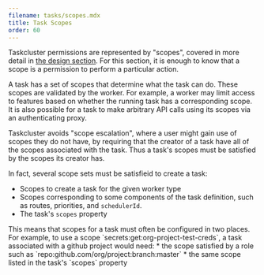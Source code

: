 ```yaml
---
filename: tasks/scopes.mdx
title: Task Scopes
order: 60
---
```


Taskcluster permissions are represented by "scopes", covered in more detail in
[the design section](/docs/manual/design/apis/hawk/scopes). For this section, it
is enough to know that a scope is a permission to perform a particular action.

A task has a set of scopes that determine what the task can do.  These scopes
are validated by the worker.  For example, a worker may limit access to
features based on whether the running task has a corresponding scope. It is
also possible for a task to make arbitrary API calls using its scopes via an
authenticating proxy.

Taskcluster avoids "scope escalation", where a user might gain use of scopes
they do not have, by requiring that the creator of a task have all of the
scopes associated with the task. Thus a task's scopes must be satisfied by the
scopes its creator has.

In fact, several scope sets must be satisfieid to create a task:
 * Scopes to create a task for the given worker type
 * Scopes corresponding to some components of the task definition, such as
   routes, priorities, and `schedulerId`.
 * The task's `scopes` property

<Warning>
This means that scopes for a task must often be configured in two places.  For example, to use a scope `secrets:get:org-project-test-creds`, a task associated with a github project would need:
 * the scope satisfied by a role such as `repo:github.com/org/project:branch:master`
 * the same scope listed in the task's `scopes` property
</Warning>
